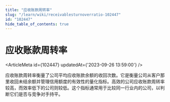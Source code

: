 ```yaml
---
title: "应收账款周转率"
slug: "/learn/wiki/receivablesturnoverratio-102447"
id: "102447"
hide_table_of_contents: true
---
```



# 应收账款周转率

<ArticleMeta id={102447} updatedAt={'2023-09-26 13:59:00'} />
<div className='border-solid border-b border-t-0 my-4 border-[var(--ifm-color-gray-300)]' />

应收账款周转率衡量了公司平均应收账款余额的收回次数。它是衡量公司从客户那里收回未结余额并管理信用额度的有效性的量化指标。高效的公司应收账款周转率较高，而效率低下的公司则较低。这个指标通常用于比较同一行业内的公司，以判断它们是否与竞争对手持平。
